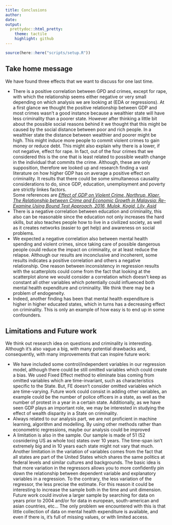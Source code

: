 ```yaml
---
title: Conclusions
author: 
date: 
output: 
  prettydoc::html_pretty:
    theme: tactile
    highlight: github
---
```

```r
source(here::here("scripts/setup.R"))
```

## Take home message

We have found three effects that we want to discuss for one last time.

<ul>
<li>There is a positive correlation between GPD and crimes, except for rape, with which the relationship seems either negative or very small depending on which analysis we are looking at (EDA or regressions). At a first glance we thought the positive relationship between GDP and most crimes wasn't a good instance because a wealthier state will have less criminality than a poorer state. However after thinking a little bit about the possible social reasons behind it we thought that this might be caused by the social distance between poor and rich people. In a wealthier state the distance between wealthier and poorer might be high. This might induce more people to commit violent crimes to gain money or reduce debt. This might also explain why there is a lower, if not negative, effect for rape. In fact, out of the four crimes that we considered this is the one that is least related to possible wealth change in the individual that commits the crime. Although, these are only supposition, therefore we looked up and research finding a vast literature on how higher GDP has on average a positive effect on criminality. It results that there could be some simultaneous causality considerations to do, since GDP, education, unemployment and poverty are strictly linkes factors. 
<br>Some references are [*Effect of GDP on Violent Crime, Northrup, Klaer*](https://smartech.gatech.edu/bitstream/handle/1853/51649/Klaer&NorthrupEconometricsReport.pdf), [*The Relationship between Crime and Economic Growth in Malaysia: Re-Examine Using Bound Test Approach, 2016, Mulok, Kogid, Lily, Asid *](https://www.researchgate.net/publication/309737921_The_Relationship_between_Crime_and_Economic_Growth_in_Malaysia_Re-Examine_Using_Bound_Test_Approach) </li>
<li>There is a negative correlation between education and criminality, this also can be reasonable since the education not only increases the hard skills, but also teaches people how to live in a civilized society, as well as it creates networks (easier to get help) and awareness on social problems. </li>
<li> We expected a negative correlation also between mental health spending and violent crimes, since taking care of possible dangerous people could reduce the impact on criminality, or at least reduce the relapse. Although our results are inconclusive and incoherent, some results indicates a positive correlation and others a negative relationship. One reason between inconsistency in regression results with the scatterplots could come from the fact that looking at the scatterplot alone we would consider a correlation which doesn't keep as constant all other variables which potentially could influenced both mental health expenditure and criminality. We think there may be a problem of endogeneity.</li>
<li> Indeed, another finding has been that mental health expenditure is higher in higher educated states, which in turns has a decreasing effect on criminality. This is only an example of how easy is to end up in some confounders. </li>
</ul>

## Limitations and Future work

We think out research idea on questions and criminality is interesting. Although it's also vague a big, with many potential drawbacks and, consequently, with many improvements that can inspire future work:

* We have included some control/independent variables in our regression model, although there could be still omitted variables which could create a bias. We used Fixed Effect method to eliminate bias coming from omitted variables which are time-invariant, such as characteristics specific to the State. But, FE doesn't consider omitted variables which are time-varying. Future work could consist in adding other variables, an example could be the number of police officers in a state, as well as the number of protest in a year in a certain state. Additionally, as we have seen GDP plays an important role, we may be interested in studying the effect of wealth disparity in a State on criminality.
* Always related to our analysis part, we are not proficient in machine learning, algorithm and modelling. By using other methods rather than econometric regressions, maybe our analysis could be improved
* A limitation is also in the sample. Our sample is made of 51 (52 cosnidering US as whole too) states over 10 years. The time-span isn't extremely big and in 10 years each state might not vary that much. Another limitation in the variation of variables comes from the fact that all states are part of the United States which shares the same politics at federal levels and similar cultures and backgrounds. The basic idea is that more variation in the regressors allows you to more confidently pin down the relationship between dependent variable and explanatory variables in a regression. To the contrary, the less variation of the regressor, the less precise the estimate. For this reason it could be interesting to increase the sample both in the time and unit dimension. Future work could involve a larger sample by searching for data on years prior to 2004 and/or for data in european, south-american and asian countries, etc... The only problem we encountered with this is that little collection of data on mental health expenditure is available, and even if there is, it's full of missing values, or with limited access. 

